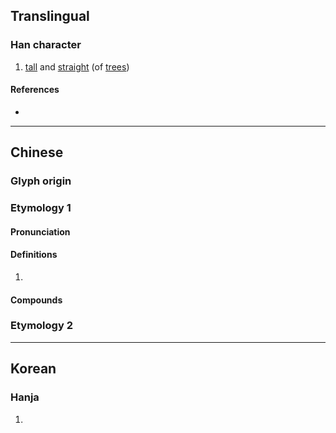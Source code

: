 {{character info}}
==Translingual==

===Han character===
{{Han char|rn=75|rad=木|as=12|sn=16|four=45927|canj=DLX|ids=⿰木肅}}

# [[tall]] and [[straight]] (of [[tree]]s)

====References====
* {{Han ref|kx=0554.020|dkj=15555|dj=0942.140|hdz=21305.110|uh=6A5A|ud=27226|bh=E9CB|bd=59851}}

----

==Chinese==
{{zh-forms|s=𰗹}}

===Glyph origin===
{{Han etym}}

===Etymology 1===

====Pronunciation====
{{zh-pron
|m=sù,xiāo
|c=suk1
|mc=y
|oc=y
|ma=
|cat=a
}}

====Definitions====
{{zh-hanzi}}

# {{zh-used2|c}}

====Compounds====
{{zh-der|橚槮|橚爽|橚矗}}

===Etymology 2===
{{zh-see|楸}}

----

==Korean==

===Hanja===
{{ko-hanja|hangeul=숙|eumhun=|rv=suk|mr=suk|y=swuk}}

# {{rfdef|ko|sort=木12}}